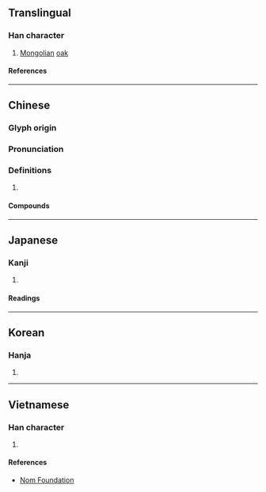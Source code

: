 {{character info/new}}
==Translingual==

===Han character===
{{Han char|rn=75|rad=木|as=11|sn=15|four=44900|canj=DNBJ|ids=⿰木斛}}

# [[Mongolia]]n [[oak]] {{gloss|{{taxlink|Quercus dentata|species|noshow=1}}}}

====References====
{{Han ref|kx=0547.180|dkj=15375|dj=0935.150|hdz=21283.020|uh=69F2}}

----

==Chinese==
{{zh-forms}}

===Glyph origin===
{{Han etym}}

===Pronunciation===
{{zh-pron
|m=hú
|c=huk6
|mc=y
|oc=y
|ma=
|cat=pn
}}

===Definitions===
{{zh-hanzi}}

# {{rfdef|zh}}

====Compounds====
{{zh-der|槲樹|槲寄生|槲蕨}}

----

==Japanese==

===Kanji===
{{ja-kanji|grade=|rs=木11}}

# {{rfdef|ja|sort=木11}}

====Readings====
{{ja-readings
|on=こく
|kun=かしわ
}}

----

==Korean==

===Hanja===
{{ko-hanja|곡}}

# {{rfdef|ko|sort=木11}}

----

==Vietnamese==

===Han character===
{{vi-readings|rs=木11|reading=hộc}}

# {{rfdef|vi|sort=木11}}

====References====
* [http://nomfoundation.org/common/nom_details.php?codepoint=69f2 Nom Foundation]